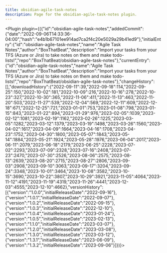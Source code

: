 ---
title: obsidian-agile-task-notes
description: Page for the obsidian-agile-task-notes plugin.
---


<Plugin plugin={({"id":"obsidian-agile-task-notes","addedCommit":{"date":"2022-09-06T14:33:36-04:00","hash":"e4b1b67101ee914ad7ca2f4c20e5029a29b41ed9"},"initialEntry":{"id":"obsidian-agile-task-notes","name":"Agile Task Notes","author":"BoxThatBeat","description":"Import your tasks from your TFS (Azure or Jira) to take notes on them and make todo-lists!","repo":"BoxThatBeat/obsidian-agile-task-notes"},"currentEntry":{"id":"obsidian-agile-task-notes","name":"Agile Task Notes","author":"BoxThatBeat","description":"Import your tasks from your TFS (Azure or Jira) to take notes on them and make todo-lists!","repo":"BoxThatBeat/obsidian-agile-task-notes"},"changeHistory":[],"downloadHistory":{"2022-09-11":39,"2022-09-18":114,"2022-09-25":150,"2022-10-02":181,"2022-10-09":216,"2022-10-16":278,"2022-10-23":327,"2022-10-30":365,"2022-11-06":411,"2022-11-13":463,"2022-11-20":503,"2022-11-27":539,"2022-12-04":569,"2022-12-11":609,"2022-12-18":671,"2022-12-25":721,"2023-01-01":753,"2023-01-08":798,"2023-01-15":843,"2023-01-22":894,"2023-01-29":976,"2023-02-05":1039,"2023-02-12":1081,"2023-02-19":1162,"2023-02-26":1225,"2023-03-05":1282,"2023-03-12":1379,"2023-03-19":1498,"2023-03-26":1560,"2023-04-02":1617,"2023-04-09":1664,"2023-04-16":1708,"2023-04-23":1752,"2023-04-30":1800,"2023-05-07":1843,"2023-05-14":1884,"2023-05-21":1924,"2023-05-28":1976,"2023-06-04":2017,"2023-06-11":2079,"2023-06-18":2179,"2023-06-25":2228,"2023-07-02":2293,"2023-07-09":2328,"2023-07-16":2408,"2023-07-23":2470,"2023-07-30":2526,"2023-08-06":2575,"2023-08-13":2639,"2023-08-20":2715,"2023-08-27":2806,"2023-09-03":2908,"2023-09-10":3063,"2023-09-17":3204,"2023-09-24":3348,"2023-10-01":3464,"2023-10-08":3582,"2023-10-15":3690,"2023-10-22":3807,"2023-10-29":3921,"2023-11-05":4064,"2023-11-12":4191,"2023-11-19":4319,"2023-11-26":4441,"2023-12-03":4555,"2023-12-10":4662},"versionHistory":[{"version":"1.0.0","initialReleaseDate":"2022-09-16"},{"version":"1.0.1","initialReleaseDate":"2022-09-07"},{"version":"1.0.2","initialReleaseDate":"2022-09-15"},{"version":"1.0.3","initialReleaseDate":"2022-12-10"},{"version":"1.0.4","initialReleaseDate":"2023-01-24"},{"version":"1.0.5","initialReleaseDate":"2023-02-13"},{"version":"1.1.0","initialReleaseDate":"2023-03-07"},{"version":"1.2.0","initialReleaseDate":"2023-03-08"},{"version":"1.3.0","initialReleaseDate":"2023-03-12"},{"version":"1.3.1","initialReleaseDate":"2023-06-09"},{"version":"1.3.2","initialReleaseDate":"2023-09-06"}]})}></Plugin>